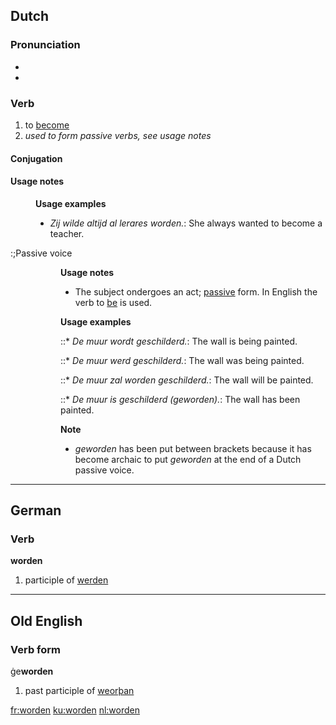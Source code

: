 ==Dutch==

===Pronunciation===
*{{audio|Nl-worden.ogg|audio}}
*{{IPA|/ˈwɔr.də(n)/}}

===Verb===
{{nl-verb-strong|3}}

# to [[become]]
# ''used to form passive verbs, see usage notes''

====Conjugation====
{{nl-verb-conj|word|wordt|werd|werden|zijn|geworden}}

====Usage notes====
:'''Usage examples'''
:* ''Zij wilde altijd al lerares worden.'': She always wanted to become a teacher.

:;Passive voice
::'''Usage notes'''
::* The subject ondergoes an act; [[passive]] form. In English the verb to [[be]] is used. 
::'''Usage examples'''
::::* ''De muur wordt geschilderd.'': The wall is being painted.
::::* ''De muur werd geschilderd.'': The wall was being painted.
::::* ''De muur zal worden geschilderd.'': The wall will be painted.
::::* ''De muur is geschilderd (geworden).'': The wall has been painted.

::'''Note'''
::*''geworden'' has been put between brackets because it has become archaic to put ''geworden'' at the end of a Dutch passive voice.

----

==German==

===Verb===
'''worden'''

# participle of [[werden]]

----

==Old English==

===Verb form===
ġe'''worden'''

# past participle of [[weorþan]]

[[fr:worden]]
[[ku:worden]]
[[nl:worden]]